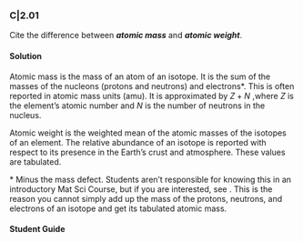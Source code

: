 ### C|2.01 {-}

Cite the difference between ***atomic mass*** and ***atomic weight***.

#### Solution {-}

Atomic mass is the mass of an atom of an isotope. It is the sum of the masses of the nucleons (protons and neutrons) and electrons*. This is often reported in atomic mass units (amu). It is approximated by $Z + N$ ,where $Z$ is the element's atomic number and $N$ is the number of neutrons in the nucleus.

Atomic weight is the weighted mean of the atomic masses of the isotopes of an element. The relative abundance of an isotope is reported with respect to its presence in the Earth's crust and atmosphere. These values are tabulated.

\* Minus the mass defect. Students aren't  responsible for knowing this in an introductory Mat Sci Course, but if you are interested, see \href{https://en.wikipedia.org/wiki/Nuclear_binding_energy\#Mass_defect}{Mass Defect}. This is the reason you cannot simply add up the mass of the protons, neutrons, and electrons of an isotope and get its tabulated atomic mass.

#### Student Guide {-}

